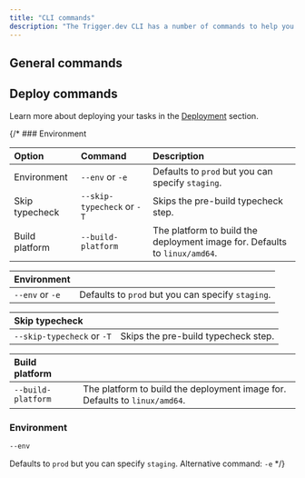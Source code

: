 ```yaml
---
title: "CLI commands"
description: "The Trigger.dev CLI has a number of commands to help you develop locally and deploy your tasks."
---
```



## General commands

<CliGeneralCommands/>

## Deploy commands

Learn more about deploying your tasks in the [Deployment](/deploy-environment-variables) section.

<CliDeployCommands/>


{/* ### Environment

Option                            | Command                         | Description                                                                                  |
:-------------------------------- | :-------------------------------| :------------------------------------------------------------------------------------------- |
Environment                       | `--env` or `-e`                 | Defaults to `prod` but you can specify `staging`.                                            |
Skip typecheck                    | `--skip-typecheck` or `-T`      | Skips the pre-build typecheck step.                                                          |
Build platform                    | `--build-platform`              | The platform to build the deployment image for. Defaults to `linux/amd64`.                   |

| Environment                     |                                                     |
:-------------------------------- | --------------------------------------------------- |
| `--env` or `-e`                 | Defaults to `prod` but you can specify `staging`.   |

| Skip typecheck                  |                                      |
:-------------------------------- | ------------------------------------ |
| `--skip-typecheck` or `-T`      | Skips the pre-build typecheck step.  |

| Build platform                  |                                                                            |
:-------------------------------- | -------------------------------------------------------------------------- |
| `--build-platform`              | The platform to build the deployment image for. Defaults to `linux/amd64`. |

### Environment

```bash
--env
```

Defaults to `prod` but you can specify `staging`. Alternative command: `-e` */}